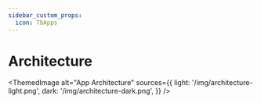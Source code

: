 ```yaml
---
sidebar_custom_props:
  icon: TbApps
---
```


# Architecture



<ThemedImage
  alt="App Architecture"
  sources={{
    light: '/img/architecture-light.png',
    dark: '/img/architecture-dark.png',
  }}
/>


